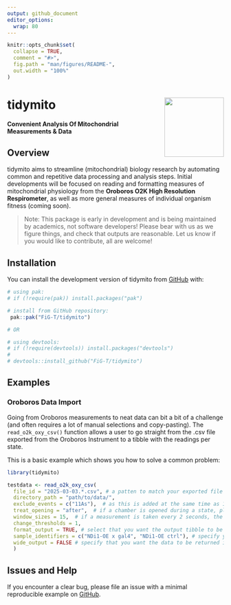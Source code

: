 ```yaml
---
output: github_document
editor_options:
  wrap: 80
---
```


<!-- README.md is generated from README.Rmd. Please edit that file -->

```r
knitr::opts_chunk$set(
  collapse = TRUE,
  comment = "#>",
  fig.path = "man/figures/README-",
  out.width = "100%"
)
```

# tidymito  <img src="man/figures/logo.png" align="right" height="138" /></a>
**Convenient Analysis Of Mitochondrial Measurements & Data**

<!-- badges: start -->
<!-- badges: end -->

## Overview

tidymito aims to streamline (mitochondrial) biology research by automating common and repetitive data processing and analysis steps. Initial developments will be focused on reading and formatting measures of mitochondrial physiology from the **Oroboros O2K High Resolution Respirometer**, as well as more general measures of individual organism fitness (coming soon). 

> Note: This package is early in development and is being maintained by academics, not software developers! Please bear with us as we figure things, and check that outputs are reasonable.  Let us know if you would like to contribute, all are welcome! 

## Installation

You can install the development version of tidymito from [GitHub](https://github.com/) with:

```r
# using pak: 
# if (!require(pak)) install.packages("pak") 

# install from GitHub repository:
 pak::pak("FiG-T/tidymito")

# OR 

# using devtools: 
# if (!require(devtools)) install.packages("devtools") 
# 
# devtools::install_github("FiG-T/tidymito")
```

## Examples

### Oroboros Data Import

Going from Oroboros measurements to neat data can bit a bit of a challenge (and often requires a lot of manual selections and copy-pasting).  The `read_o2k_oxy_csv()` function allows a user to go straight from the .csv file exported from the Oroboros Instrument to a tibble with the readings per state. 

This is a basic example which shows you how to solve a common problem:

```r
library(tidymito)

testdata <- read_o2k_oxy_csv(
  file_id = "2025-03-03.*.csv", # a patten to match your exported file (or files)
  directory_path = "path/to/data/",
  exclude_events = c("11As"),  # as this is added at the same time as 11Tm, remove 11As
  treat_opening = "after",  # if a chamber is opened during a state, place the window after then chamber has re-oxygenated and closed.
  window_sizes = 15,  # if a measurement is taken every 2 seconds, the signal must be stable for 30 (2x15) seconds to pass the cutoff.
  change_thresholds = 1,
  format_output = TRUE, # select that you want the output tibble to be formatted
  sample_identifiers = c("NDi1-OE x gal4", "NDi1-OE ctrl"), # specify your unique sample identifiers
  wide_output = FALSE # specify that you want the data to be returned in a 'wide' format.
  )

```

## Issues and Help

If you encounter a clear bug, please file an issue with a minimal reproducible example on [GitHub](https://github.com/fig-t/tidymito/issues). 
